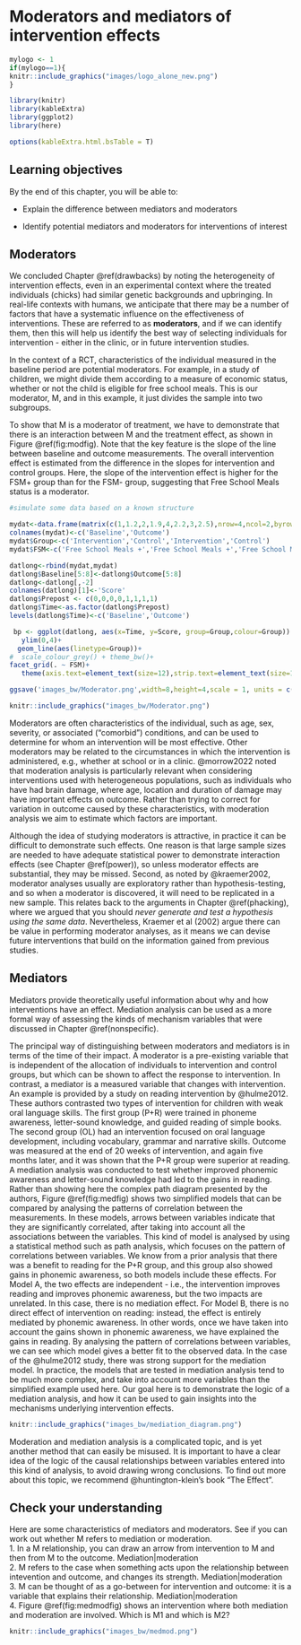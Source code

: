 # Moderators and mediators of intervention effects {#mediators}

```r
mylogo <- 1
if(mylogo==1){
knitr::include_graphics("images/logo_alone_new.png")
}
```

```r
library(knitr)
library(kableExtra)
library(ggplot2)
library(here)

options(kableExtra.html.bsTable = T)
```


## Learning objectives  
By the end of this chapter, you will be able to:

-   Explain the difference between mediators and moderators

-   Identify potential mediators and moderators for interventions of interest

## Moderators

We concluded Chapter \@ref(drawbacks) by noting the heterogeneity of intervention effects,\index{heterogeneity} even in an experimental context where the treated individuals (chicks) had similar genetic backgrounds and upbringing. In real-life contexts with humans, we anticipate that there may be a number of factors that have a systematic influence on the effectiveness of interventions. These are referred to as **moderators**, and if we can identify them, then this will help us identify the best way of selecting individuals for intervention - either in the clinic, or in future intervention studies.\index{moderators}

In the context of a RCT, characteristics of the individual measured in the baseline period are potential moderators. For example, in a study of children, we might divide them according to a measure of economic status, whether or not the child is eligible for free school meals. This is our moderator, M, and in this example, it just divides the sample into two subgroups.

To show that M is a moderator of treatment, we have to demonstrate that there is an interaction between M and the treatment effect, as shown in Figure \@ref(fig:modfig). Note that the key feature is the slope of the line between baseline and outcome measurements. The overall intervention effect is estimated from the difference in the slopes for intervention and control groups. Here, the slope of the intervention effect is higher for the FSM+ group than for the FSM- group, suggesting that Free School Meals status is a moderator. 

```r
#simulate some data based on a known structure

mydat<-data.frame(matrix(c(1,1.2,2,1.9,4,2.2,3,2.5),nrow=4,ncol=2,byrow=F))
colnames(mydat)<-c('Baseline','Outcome')
mydat$Group<-c('Intervention','Control','Intervention','Control')
mydat$FSM<-c('Free School Meals +','Free School Meals +','Free School Meals -','Free School Meals -')

datlong<-rbind(mydat,mydat)
datlong$Baseline[5:8]<-datlong$Outcome[5:8]
datlong<-datlong[,-2]
colnames(datlong)[1]<-'Score'
datlong$Prepost <- c(0,0,0,0,1,1,1,1)
datlong$Time<-as.factor(datlong$Prepost)
levels(datlong$Time)<-c('Baseline','Outcome')

 bp <- ggplot(datlong, aes(x=Time, y=Score, group=Group,colour=Group)) + 
   ylim(0,4)+
  geom_line(aes(linetype=Group))+
#  scale_colour_grey() + theme_bw()+
facet_grid(. ~ FSM)+
   theme(axis.text=element_text(size=12),strip.text=element_text(size=14))

ggsave('images_bw/Moderator.png',width=8,height=4,scale = 1, units = c("in"), dpi = 300)

```


```r
knitr::include_graphics("images_bw/Moderator.png")

```


Moderators are often characteristics of the individual, such as age, sex, severity, or associated ("comorbid") conditions, and can be used to determine for whom an intervention will be most effective. Other moderators may be related to the circumstances in which the intervention is administered, e.g., whether at school or in a clinic. @morrow2022 noted that moderation analysis is particularly relevant when considering interventions used with heterogeneous populations, such as individuals who have had brain damage, where age, location and duration of damage may have important effects on outcome. Rather than trying to correct for variation in outcome caused by these characteristics, with moderation analysis we aim to estimate which factors are important.

Although the idea of studying moderators is attractive, in practice it can be difficult to demonstrate such effects. One reason is that large sample sizes are needed to have adequate statistical power to demonstrate interaction effects (see Chapter \@ref(power)), so unless moderator effects are substantial, they may be missed. Second, as noted by @kraemer2002, moderator analyses usually are exploratory rather than hypothesis-testing, and so when a moderator is discovered, it will need to be replicated in a new sample. This relates back to the arguments in Chapter \@ref(phacking), where we argued that you should *never generate and test a hypothesis using the same data*. Nevertheless, Kraemer et al (2002) argue there can be value in performing moderator analyses, as it means we can devise future interventions that build on the information gained from previous studies.

## Mediators

Mediators \index{mediators}provide theoretically useful information about why and how interventions have an effect. Mediation analysis can be used as a more formal way of assessing the kinds of mechanism variables that were discussed in Chapter \@ref(nonspecific). 

The principal way of distinguishing between moderators and mediators is in terms of the time of their impact. A moderator is a pre-existing variable that is independent of the allocation of individuals to intervention and control groups, but which can be shown to affect the response to intervention. In contrast, a mediator is a measured variable that changes with intervention. An example is provided by a study on reading intervention by @hulme2012. These authors contrasted two types of intervention for children with weak oral language skills. The first group (P+R) were trained in phoneme awareness, letter-sound knowledge, and guided reading of simple books. The second group (OL) had an intervention focused on oral language development, including vocabulary, grammar and narrative skills. Outcome was measured at the end of 20 weeks of intervention, and again five months later, and it was shown that the P+R group were superior at reading. A mediation analysis\index{mediation analysis} \index{analysis!mediation} was conducted to test whether improved phonemic awareness and letter-sound knowledge had led to the gains in reading. Rather than showing here the complex path diagram presented by the authors, Figure \@ref(fig:medfig) shows two simplified models that can be compared by analysing the patterns of correlation between the measurements. In these models, arrows between variables indicate that they are significantly correlated, after taking into account all the associations between the variables. This kind of model is analysed by using a statistical method such as path analysis,\index{path analysis} which focuses on the pattern of correlations between variables. We know from a prior analysis that there was a benefit to reading for the P+R group, and this group also showed gains in phonemic awareness, so both models include these effects. For Model A, the two effects are independent - i.e., the intervention improves reading and improves phonemic awareness, but the two impacts are unrelated. In this case, there is no mediation effect. For Model B, there is no direct effect of intervention on reading: instead, the effect is entirely mediated by phonemic awareness. In other words, once we have taken into account the gains shown in phonemic awareness, we have explained the gains in reading. By analysing the pattern of correlations between variables, we can see which model gives a better fit to the observed data. In the case of the @hulme2012 study, there was strong support for the mediation model. In practice, the models that are tested in mediation analysis tend to be much more complex, and take into account more variables than the simplified example used here. Our goal here is to demonstrate the logic of a mediation analysis, and how it can be used to gain insights into the mechanisms underlying intervention effects.


```r
knitr::include_graphics("images_bw/mediation_diagram.png")

```


Moderation and mediation analysis is a complicated topic, and is yet another method that can easily be misused. It is important to have a clear idea of the logic of the causal relationships between variables entered into this kind of analysis, to avoid drawing wrong conclusions. To find out more about this topic, we recommend @huntington-klein's book "The Effect". 

## Check your understanding

Here are some characteristics of mediators and moderators. See if you can work out whether M refers to mediation or moderation.\
1. In a M relationship, you can draw an arrow from intervention to M and then from M to the outcome. Mediation\|moderation\
2. M refers to the case when something acts upon the relationship between intevention and outcome, and changes its strength. Mediation\|moderation\
3. M can be thought of as a go-between for intervention and outcome: it is a variable that explains their relationship. Mediation\|moderation\
4. Figure \@ref(fig:medmodfig) shows an intervention where both mediation and moderation are involved. Which is M1 and which is M2?

```r
knitr::include_graphics("images_bw/medmod.png")

```

